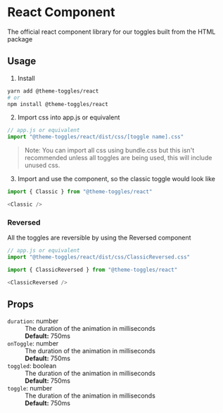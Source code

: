 
# React Component
The official react component library for our toggles built from the HTML package

## Usage
1. Install
```bash
yarn add @theme-toggles/react
# or
npm install @theme-toggles/react
```
2. Import css into app.js or equivalent
```js
// app.js or equivalent
import "@theme-toggles/react/dist/css/[toggle name].css"
```
> Note: You can import all css using bundle.css but this isn't recommended unless all toggles are being used, this will include unused css. 

3. Import and use the component, so the classic toggle would look like
```js
import { Classic } from "@theme-toggles/react"

<Classic />
```
### Reversed
All the toggles are reversible by using the Reversed component
```js
// app.js or equivalent
import "@theme-toggles/react/dist/css/ClassicReversed.css"
```
```js
import { ClassicReversed } from "@theme-toggles/react"

<ClassicReversed />
```


## Props

<dl className="dark:text-gray-50 text-gray-900">

  <dt><code className="dark:bg-dark-50 bg-zinc-200 p-1 rounded">duration</code>: number</dt>
  <dd>The duration of the animation in milliseconds</dd>
  <dd>
    <b>Default:</b> 750ms
  </dd>

  <dt><code className="dark:bg-dark-50 bg-zinc-200 p-1 rounded">onToggle</code>: number</dt>
  <dd>The duration of the animation in milliseconds</dd>
  <dd>
    <b>Default:</b> 750ms
  </dd>

  <dt><code className="dark:bg-dark-50 bg-zinc-200 p-1 rounded">toggled</code>: boolean</dt>
  <dd>The duration of the animation in milliseconds</dd>
  <dd>
    <b>Default:</b> 750ms
  </dd>
  <dt><code className="dark:bg-dark-50 bg-zinc-200 p-1 rounded">toggle</code>: number</dt>
  <dd>The duration of the animation in milliseconds</dd>
  <dd>
    <b>Default:</b> 750ms
  </dd>



</dl>

